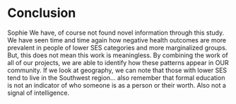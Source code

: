 <h1>Conclusion</h1>
Sophie 
We have, of course not found novel information through this study. We have seen time and time again how negative health outcomes are more prevalent in people of lower SES categories and more marginalized groups. But, this does not mean this work is meaningless. By combining the work of all of our projects, we are able to identify how these patterns appear in OUR community. If we look at geography, we can note that those with lower SES tend to live in the Southwest region...
also remember that formal education is not an indicator of who someone is as a person or their worth. Also not a signal of intelligence.